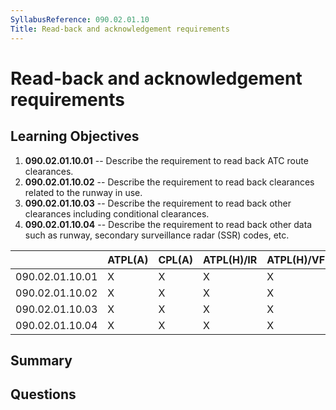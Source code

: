 ```yaml
---
SyllabusReference: 090.02.01.10
Title: Read-back and acknowledgement requirements
---
```


# Read-back and acknowledgement requirements

## Learning Objectives

1. **090.02.01.10.01** -- Describe the requirement to read back ATC route
   clearances.
2. **090.02.01.10.02** -- Describe the requirement to read back clearances
   related to the runway in use.
3. **090.02.01.10.03** -- Describe the requirement to read back other clearances
   including conditional clearances.
4. **090.02.01.10.04** -- Describe the requirement to read back other data such
   as runway, secondary surveillance radar (SSR) codes, etc.

|                 | ATPL(A) | CPL(A) | ATPL(H)/IR | ATPL(H)/VFR | CPL(H) | IR  | CBIR(A) |
| --------------- | ------- | ------ | ---------- | ----------- | ------ | --- | ------- |
| 090.02.01.10.01 | X       | X      | X          | X           | X      | X   | X       |
| 090.02.01.10.02 | X       | X      | X          | X           | X      | X   | X       |
| 090.02.01.10.03 | X       | X      | X          | X           | X      | X   | X       |
| 090.02.01.10.04 | X       | X      | X          | X           | X      | X   | X       |

## Summary

## Questions
